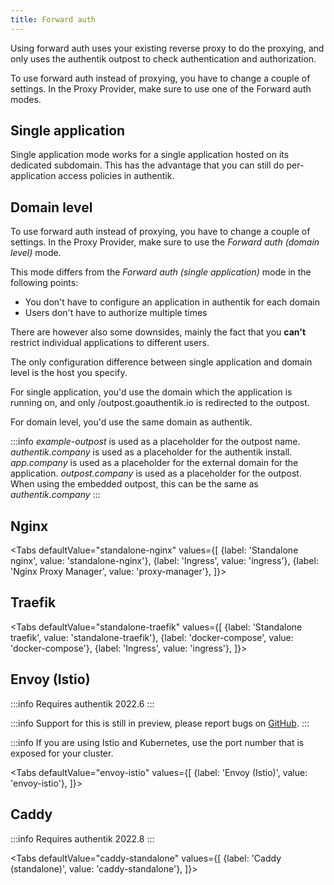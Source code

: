 ```yaml
---
title: Forward auth
---
```



Using forward auth uses your existing reverse proxy to do the proxying, and only uses the
authentik outpost to check authentication and authorization.

To use forward auth instead of proxying, you have to change a couple of settings.
In the Proxy Provider, make sure to use one of the Forward auth modes.

## Single application

Single application mode works for a single application hosted on its dedicated subdomain. This
has the advantage that you can still do per-application access policies in authentik.

## Domain level

To use forward auth instead of proxying, you have to change a couple of settings.
In the Proxy Provider, make sure to use the _Forward auth (domain level)_ mode.

This mode differs from the _Forward auth (single application)_ mode in the following points:

-   You don't have to configure an application in authentik for each domain
-   Users don't have to authorize multiple times

There are however also some downsides, mainly the fact that you **can't** restrict individual
applications to different users.

The only configuration difference between single application and domain level is the host you specify.

For single application, you'd use the domain which the application is running on, and only /outpost.goauthentik.io
is redirected to the outpost.

For domain level, you'd use the same domain as authentik.

:::info
_example-outpost_ is used as a placeholder for the outpost name.
_authentik.company_ is used as a placeholder for the authentik install.
_app.company_ is used as a placeholder for the external domain for the application.
_outpost.company_ is used as a placeholder for the outpost. When using the embedded outpost, this can be the same as _authentik.company_
:::

## Nginx

<Tabs
  defaultValue="standalone-nginx"
  values={[
    {label: 'Standalone nginx', value: 'standalone-nginx'},
    {label: 'Ingress', value: 'ingress'},
    {label: 'Nginx Proxy Manager', value: 'proxy-manager'},
  ]}>
  <TabItem value="standalone-nginx">


<NginxStandalone />

  </TabItem>
  <TabItem value="ingress">


<NginxIngress />

  </TabItem>
  <TabItem value="proxy-manager">


<NginxProxyManager />

  </TabItem>
</Tabs>

## Traefik

<Tabs
  defaultValue="standalone-traefik"
  values={[
    {label: 'Standalone traefik', value: 'standalone-traefik'},
    {label: 'docker-compose', value: 'docker-compose'},
    {label: 'Ingress', value: 'ingress'},
  ]}>
  <TabItem value="standalone-traefik">


<TraefikStandalone />

  </TabItem>
  <TabItem value="docker-compose">


<TraefikCompose />

  </TabItem>
  <TabItem value="ingress">


<TraefikIngress />

  </TabItem>
</Tabs>

## Envoy (Istio)

:::info
Requires authentik 2022.6
:::

:::info
Support for this is still in preview, please report bugs on [GitHub](https://github.com/goauthentik/authentik/issues).
:::

:::info
If you are using Istio and Kubernetes, use the port number that is exposed for your cluster.

<Tabs
  defaultValue="envoy-istio"
  values={[
    {label: 'Envoy (Istio)', value: 'envoy-istio'},
  ]}>
  <TabItem value="envoy-istio">


<EnvoyIstio />

  </TabItem>
</Tabs>

## Caddy

:::info
Requires authentik 2022.8
:::

<Tabs
  defaultValue="caddy-standalone"
  values={[
    {label: 'Caddy (standalone)', value: 'caddy-standalone'},
  ]}>
  <TabItem value="caddy-standalone">


<CaddyStandalone />

  </TabItem>
</Tabs>
